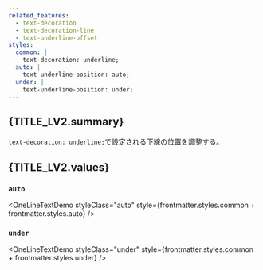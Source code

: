```yaml
---
related_features:
  - text-decoration
  - text-decoration-line
  - text-underline-offset
styles:
  common: |
    text-decoration: underline;
  auto: |
    text-underline-position: auto;
  under: |
    text-underline-position: under;
---
```



## {TITLE_LV2.summary}

`text-decoration: underline;`で設定される下線の位置を調整する。

## {TITLE_LV2.values}

### `auto`

<OneLineTextDemo styleClass="auto" style={frontmatter.styles.common + frontmatter.styles.auto} />

### `under`

<OneLineTextDemo styleClass="under" style={frontmatter.styles.common + frontmatter.styles.under} />
